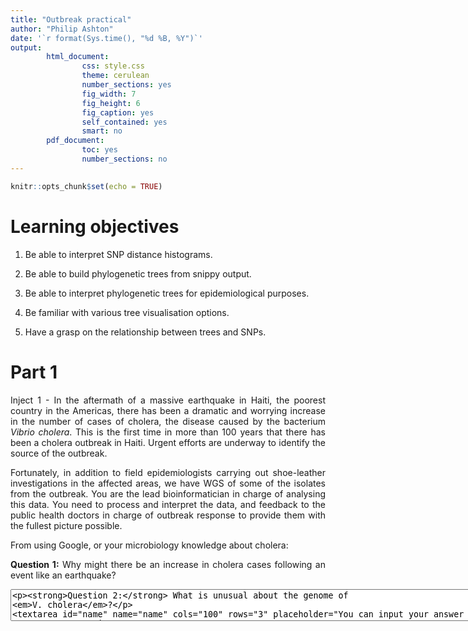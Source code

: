 ```yaml
---
title: "Outbreak practical"
author: "Philip Ashton"
date: '`r format(Sys.time(), "%d %B, %Y")`'
output:
        html_document:
                css: style.css
                theme: cerulean
                number_sections: yes
                fig_width: 7
                fig_height: 6
                fig_caption: yes
                self_contained: yes
                smart: no
        pdf_document:
                toc: yes
                number_sections: no
---
```

<style>
body {
text-align: justify}
</style>

```r
knitr::opts_chunk$set(echo = TRUE)
```

# Learning objectives {-}

1. Be able to interpret SNP distance histograms.

2. Be able to build phylogenetic trees from snippy output.

3. Be able to interpret phylogenetic trees for epidemiological purposes.

4. Be familiar with various tree visualisation options.

5. Have a grasp on the relationship between trees and SNPs.

# Part 1 {-}

Inject 1 - In the aftermath of a massive earthquake in Haiti, the poorest country in the Americas, there has been a dramatic and worrying increase in the number of cases of cholera, the disease caused by the bacterium *Vibrio cholera*. This is the first time in more than 100 years that there has been a cholera outbreak in Haiti. Urgent efforts are underway to identify the source of the outbreak. 

Fortunately, in addition to field epidemiologists carrying out shoe-leather investigations in the affected areas, we have WGS of some of the isolates from the outbreak. You are the lead bioinformatician in charge of analysing this data. You need to process and interpret the data, and feedback to the public health doctors in charge of outbreak response to provide them with the fullest picture possible.

From using Google, or your microbiology knowledge about cholera:

**Question 1:** Why might there be an increase in cholera cases following an event like an earthquake?

<textarea id="name" name="name" cols="100" rows="3" placeholder="You can input your answer here..."/>

**Question 2:** What is unusual about the genome of *V. cholera*?

<textarea id="name" name="name" cols="100" rows="3" placeholder="You can input your answer here..."/>

On your CLIMB instance:

* Navigate to `/home/ubuntu/data/day-4/outbreak_practical/dataset1`. 

* Run `ls -lh` in this directory. This directory contains the alignment of all the high quality variable sites found in the core genome for 19 *V. cholera* genomes from Haiti and 21 other *V. cholera* genomes from around the world by `snippy-core`.

* Calculate the pairwise SNP distance between all the isolates and plot the distribution as a histogram, using the following command: 

```bash
disty dataset1.aln | python ~/scripts/process_disty_output.py | histogram.py -b 30 --percentage
```

The `process_disty_output.py` script is available [here](https://gist.github.com/flashton2003/6518a4a877f5a1dae781c75ff02c57a1). The `histogram.py` script is from [this](https://github.com/bitly/data_hacks) package.

**Question 3:** How many processes are happening in this command? 

<textarea id="name" name="name" cols="100" rows="3" placeholder="You can input your answer here..."/>

<div class="toggle"><button>Hint</button>
The `|` character is the unix command for ‘piping’ data between different processes.
</div><br>

**Question 4:** What does each stage of the process do? 

<textarea id="name" name="name" cols="100" rows="3" placeholder="You can input your answer here..."/>

<div class="toggle"><button>Hint</button>
Run the different processes of the command, building up to the full command.
</div><br>

**Bonus question:** If you know any python, can you figure out what each line of `process_disty_output.py` is doing?

**Question 5:** What is the median pairwise SNP distance? How well do you think this describes the dataset?

<textarea id="name" name="name" cols="100" rows="3" placeholder="You can input your answer here..."/>

**Question 6: ** What does the histogram tell you about the relatedness of the samples in your dataset?

<textarea id="name" name="name" cols="100" rows="3" placeholder="You can input your answer here..."/>

**Question 7:**  Why are there 780 ‘samples’ in the output?

<textarea id="name" name="name" cols="100" rows="3" placeholder="You can input your answer here..."/>

* At this step, you will run IQ-TREE to generate a Maximum Likelihood tree. By default IQ-TREE will also test a wide range of nucleotide substitution models to see which best fits the data. For larger alignments this can be a very time consuming step, so if speed is important, it might make sense to omit this step and use a general model (e.g. GTR). You can find more information about how to run a specific model by looking at `iqtree -h`.

* Now run `iqtree -s dataset1.aln -nt AUTO`

**Question 8:** Read the IQTREE output, which model was selected as the best? What is the full name of the model? I.e. what do the initials stand for?

<textarea id="name" name="name" cols="100" rows="3" placeholder="You can input your answer here..."/>

<div class="alert alert-info">
The output of IQTREE is available in the file which ends `.log`.
</div>

** Question 9:** How many threads were selected as best? Why might the maximum number of threads not be selected?

<textarea id="name" name="name" cols="100" rows="3" placeholder="You can input your answer here..."/>

* Download the tree (the file you want is the one which ends in `.treefile`) to your local computer with `Filezilla`. You should also download the `geog_loc_microreact.csv` file. **Change the file extension of the tree file to `.nwk`.**

* Navigate to https://microreact.org/upload and upload the `dataset1.aln.nwk` file and the `geog_loc_microreact.csv` file. The microreact interface is hopefully quite intuitive, spend a few minutes becoming familiar with the various options and buttons. Microreact is an ideal way to investigate relationships between phylogeny and geography (aka phylogeographical relationships). 

**Question/task 10:** Identify the Haiti outbreak genomes in the tree. 

<div class="toggle"><button>Hint</button>
They are **most** of the non-black tips.
</div><br>

<textarea id="name" name="name" cols="100" rows="3" placeholder="You can input your answer here..."/>

* Experiment with the different tree visualisation setting. The different tree settings look like this:

<center>![](images/tree_settings.png)</center>

**Question 11:** Are the isolates from Haiti a monophyletic group?

<textarea id="name" name="name" cols="100" rows="3" placeholder="You can input your answer here..."/>

<div class="toggle"><button>Hint</button>
Remember - a monophyletic group is a group which consists of all the descendents of a common ancestor.
</div><br>

**Question 12:** Is there phylogeographical signal in the *V. cholerae* genomes from **within** Haiti? You will have to zoom in on Haiti to see this. I.e. are the isolates from different regions of Haiti genetically distinct from each other?

<textarea id="name" name="name" cols="100" rows="3" placeholder="You can input your answer here..."/>

<div class="toggle"><button>Hint</button>
You can think of this another way, looking at the data, if you were given another Haitian isolate with no geographical information, how confident would you be in your prediction of it’s geographic origin?
</div><br>

**Question 13:** Where is the closest neighbour of the Haiti genomes from?

<textarea id="name" name="name" cols="100" rows="3" placeholder="You can input your answer here..."/>

**Question 14:** Write a short paragraph, summarising your results for the public health officials.

<textarea id="name" name="name" cols="100" rows="3" placeholder="You can input your answer here..."/>

# Part 2 {-}

Inject 2 - Using the feedback we gave them on the likely origin of the *V. cholera* clade causing the outbreak, public health officials have traced the likely source of the cholera outbreak to the UN Stabilisation Mission in Haiti Camp. A contingent of Nepalese soldiers had recently arrived in camp, and cholera is endemic in Nepal. Sewage from the camp is discharged into the Artibonite River, where many people draw their drinking water from. This is an incredibly sensitive subject because, while identifying the true source is very important, if the source is mis-identified, it could lead to a major diplomatic incident. 

Therefore, you have decided to search the public databases for all sequences from Nepal and Bangladesh and re-run the analysis, including these genomes. This will provide extra context for the Haitian outbreak and increase our certainty of what is happening.

On your CLIMB instance:

* Navigate to `/home/ubuntu/data/day-4/outbreak_practical/dataset2`. 

* Run `ls -lh` in this directory. This directory contains the alignment of all the high quality variable sites found in the core genome for 19 *V. cholerae* genomes from Haiti and 101 other *V. cholerae* genomes from around the world by `snippy-core`. When deciding which genomes to include, we have focussed on isolates from the Indian sub-continent.

* Run IQ-TREE to generate a Maximum Likelihood tree
`iqtree -s dataset2.aln -nt AUTO -bb 1000` 

<div class="alert alert-info">
* Note: It takes around 5 minutes. 
* Hint: be like a real bioinformatician, use this time to check twitter
</div>

**Question 1:** What is different between this command and the last time we ran `iqtree`? What does this option mean?

<textarea id="name" name="name" cols="100" rows="3" placeholder="You can input your answer here..."/>

* Then we need to run a couple of commands to convert the tree to a good format to visualise (we will midpoint root the tree and order the nodes to be descending). For this, we will use a custom python script which uses the [ete3](http://etetoolkit.org/docs/latest/index.html) module and the very useful [Newick Utilities](http://cegg.unige.ch/newick_utils) package.

```bash
cat dataset2.aln.treefile | python ~/scripts/midpoint_root_tree.py | nw_order -c n - > dataset2.aln.pretty.tree
```
The `midpoint_root_tree.py` script is available [here](https://gist.github.com/flashton2003/a2633c40ab683c0a02191344652ba52e).

* On your local machine, download FigTree from [here](https://github.com/rambaut/figtree/releases/download/v1.4.4/FigTree.v1.4.4.zip), and install it.

* Then download the `dataset2.aln.pretty.tree` onto your local computer, along with `annotation_figtree.txt` and `annotation_phandango.csv` and open it with `FigTree`.

* In `FigTree`, go to `File -> Import annotations` in the menu bar, and navigate to the `annotation_figtree.txt` file. Select this file and press open. Then in the main `FigTree` window, go to `Tip Labels`, and in the drop down `Display` menu, select `ANNOT`. You should now be able to see tip labels containing information about continent, country and year on the tree.

**Question 2:** `SRR308716` was the most closely related non-Haitian genome to the Haiti outbreak strains in `dataset1`. Is it still the most closely related genome?

<textarea id="name" name="name" cols="100" rows="3" placeholder="You can input your answer here..."/>

**Question 3:** Do all the genomes from Nepal form a monophyletic group? What does this tell you about cholera in Nepal?

<textarea id="name" name="name" cols="100" rows="3" placeholder="You can input your answer here..."/>

**Question 4:** What does the root of the tree represent?

<textarea id="name" name="name" cols="100" rows="3" placeholder="You can input your answer here..."/>

* On the lefthand side of the `Figtree` interface, tick the box which says 'Node labels', click the arrow to enable you to select 'label' from the dropdown `Display` menu. This will place the bootstraps on the nodes of the tree.

**Question 5:** Does adding in the bootstraps alter your interpretation at all?

<textarea id="name" name="name" cols="100" rows="3" placeholder="You can input your answer here..."/>

**Question 6:**  What is the impact of this extra context on your report to the public health doctors? Write a short paragraph reporting your new findings.

<textarea id="name" name="name" cols="100" rows="3" placeholder="You can input your answer here..."/>

**Extra task:**  Use the `phandango` tool to visualise the meta-data in a more interesting way. Navigate to [here](https://jameshadfield.github.io/phandango/#/). And drag and drop your tree and the `annotation_phandango.csv` file onto the web page. Pressing `k` will bring up the key. Further instructions are [here](https://github.com/jameshadfield/phandango/wiki).

**Advanced question 1:** Using the phylogenetic tree, estimate the SNP distance between `SRR308691` and  `SRR308715`. A piece of paper might help you estimate the distance between the two tips. Remember you have to go from one tip, down to the MRCA, back to the other tip. Only ‘horizontal’ distance (if you are viewing the tree in rectangular format) counts. The other information you need to calculate this is the tree length, which is 0.029 (from IQTREE log) and the alignment length, which is 987 bp (calculated by `bioawk -c fastx '{ print $name, length($seq) }' < dataset2.aln`).

<textarea id="name" name="name" cols="100" rows="3" placeholder="You can input your answer here..."/>

<div class="toggle"><button>Hint</button>
Comes from this formula: (`distance between nodes` / `total tree length`) * `alignment length`
</div><br>

**Advanced question 2:** How does this compare with `disty`?

<textarea id="name" name="name" cols="100" rows="3" placeholder="You can input your answer here..."/>

<div class="toggle"><button>Hint</button>
 `grep -A 1 SRR308691 dataset2.aln > tmp.fa; grep -A 1 SRR308715 dataset2.aln >> tmp.fa; disty tmp.fa`
</div><br>

## Notes {-}

For more information on *V. cholera* genomics you can see [here](https://www.ncbi.nlm.nih.gov/pubmed/29123068). There are multiple papers on the genomics of the Haiti cholera outbreak, I leaned on [this](https://mbio.asm.org/content/5/6/e01721-14) one to write this material.


<script>
  $(".toggle").click(function() {
    $(this).toggleClass("open");
  });
</script>
